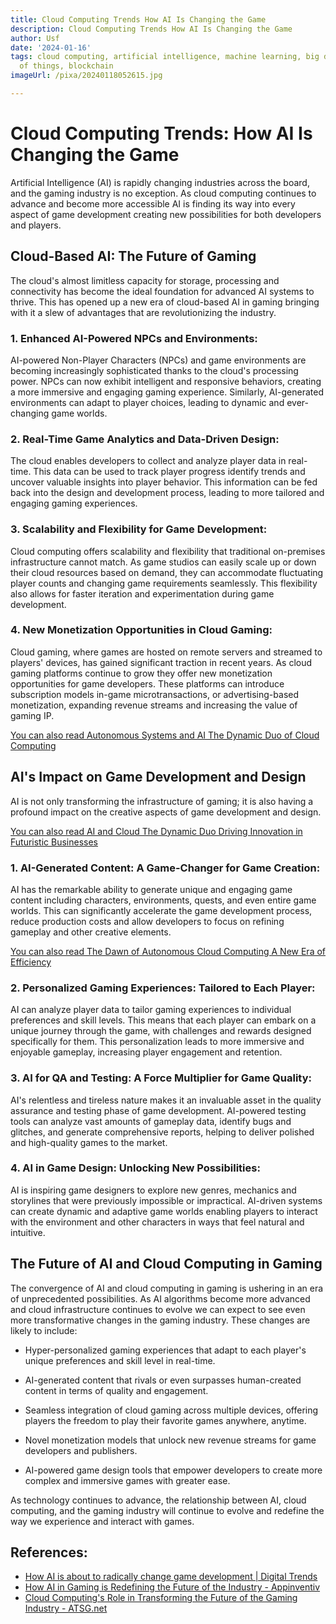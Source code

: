 ```yaml
---
title: Cloud Computing Trends How AI Is Changing the Game
description: Cloud Computing Trends How AI Is Changing the Game
author: Usf
date: '2024-01-16'
tags: cloud computing, artificial intelligence, machine learning, big data, internet
  of things, blockchain
imageUrl: /pixa/20240118052615.jpg

---
```

# Cloud  Computing Trends: How AI Is Changing  the Game

Artificial Intelligence (AI) is rapidly changing industries across the board, and the  gaming industry is  no exception. As cloud computing  continues to advance and become more accessible AI is finding its way into every aspect of game development creating new possibilities for both developers and players.

## Cloud-Based AI: The Future of Gaming

The  cloud's almost limitless capacity for storage, processing and connectivity has become the ideal foundation for advanced AI systems  to  thrive. This  has opened up a new era  of cloud-based AI in gaming bringing with  it a slew of advantages that are revolutionizing the  industry.

### 1. Enhanced AI-Powered NPCs and Environments:

AI-powered Non-Player Characters (NPCs) and game environments  are  becoming increasingly sophisticated thanks to the cloud's processing power. NPCs can  now exhibit intelligent and responsive  behaviors, creating a more immersive and engaging gaming experience. Similarly, AI-generated  environments can adapt to player choices, leading to dynamic and ever-changing game worlds.

### 2. Real-Time  Game Analytics and Data-Driven  Design:

The cloud  enables developers  to collect and  analyze player data in real-time.  This  data can be used to  track player progress identify trends and uncover valuable  insights into player  behavior. This information can be fed back into the design and development  process, leading to more tailored and engaging gaming experiences.

### 3. Scalability and  Flexibility for Game Development:

Cloud computing offers scalability  and flexibility  that traditional on-premises infrastructure cannot match. As  game  studios can easily scale  up or down  their cloud resources based on demand, they can accommodate fluctuating  player counts and changing game requirements seamlessly. This flexibility also allows for faster iteration and experimentation during game development.

### 4. New Monetization Opportunities in Cloud Gaming:

Cloud gaming, where games are hosted on remote servers and streamed to players' devices, has  gained significant traction in recent years. As cloud gaming platforms continue to grow they offer new monetization  opportunities for game developers. These platforms can introduce subscription models in-game microtransactions, or advertising-based monetization, expanding  revenue streams and increasing the value  of gaming IP.

[You can also read Autonomous Systems and AI The Dynamic Duo of Cloud Computing](Autonomous%20Systems%20and%20AI%20The%20Dynamic%20Duo%20of%20Cloud%20Computing)


## AI's Impact on Game Development and Design

AI is not only  transforming the infrastructure of gaming; it is also having a profound  impact on the creative aspects of game development and design.

[You can also read AI and Cloud The Dynamic Duo Driving Innovation  in Futuristic Businesses](AI%20and%20Cloud%20The%20Dynamic%20Duo%20Driving%20Innovation%20in%20Futuristic%20Businesses)


### 1. AI-Generated Content:  A  Game-Changer for Game Creation:

AI has the  remarkable ability to generate unique and engaging game content including characters, environments, quests, and even entire game worlds. This  can significantly  accelerate the game development process, reduce production costs  and allow developers to  focus on refining gameplay and other creative elements.

[You  can also  read The Dawn of  Autonomous  Cloud Computing A New  Era of Efficiency](The%20Dawn%20of%20Autonomous%20Cloud%20Computing%20A%20New%20Era%20of%20Efficiency)


### 2. Personalized Gaming Experiences: Tailored to Each  Player:

AI can analyze player data to tailor gaming experiences to  individual preferences and skill levels.  This means that each  player can embark on a unique journey through the game, with  challenges and rewards designed specifically for them. This personalization leads to more immersive and enjoyable gameplay, increasing player engagement  and retention.

### 3. AI for QA and Testing:  A Force Multiplier for Game Quality:

AI's relentless and tireless nature  makes it an invaluable asset in the quality assurance  and testing phase of game development. AI-powered testing tools can analyze vast  amounts of gameplay data, identify bugs and glitches, and generate  comprehensive reports, helping to deliver polished and high-quality games to the market.

### 4. AI in  Game Design: Unlocking New Possibilities:

AI is inspiring game  designers to explore new genres, mechanics and storylines that were previously impossible or impractical. AI-driven systems  can create dynamic and adaptive game worlds enabling players to interact with the environment and other characters in ways that feel natural and intuitive.

## The Future  of AI and Cloud Computing in Gaming

The convergence of AI and cloud computing in gaming is ushering in an  era of unprecedented possibilities. As AI algorithms become more advanced and cloud infrastructure continues to evolve we can expect to see even more transformative changes  in the gaming industry. These changes are likely to include:

- Hyper-personalized gaming experiences that adapt to each player's unique preferences and skill level in real-time.

- AI-generated content that rivals or even surpasses human-created content in terms  of quality and engagement.

-  Seamless integration of cloud gaming across multiple devices, offering players the freedom to  play their  favorite games anywhere, anytime.

- Novel monetization models that unlock new revenue streams for game developers and publishers.

- AI-powered game design tools that empower developers to create more complex and immersive games with greater ease.

As technology continues to advance, the relationship between AI, cloud  computing,  and the gaming industry will continue to evolve and redefine the way we experience and interact with games.

## References:
- [How AI is about to radically change game development | Digital Trends](https://www.digitaltrends.com/computing/how-ai-is-changing-game-development/)
- [How AI in Gaming is Redefining the Future of the Industry - Appinventiv](https://appinventiv.com/blog/ai-in-gaming/)
- [Cloud Computing's Role in Transforming the Future of the Gaming Industry - ATSG.net](https://www.atsg.net/blog/cloud-computing-future-gaming-industry/)
